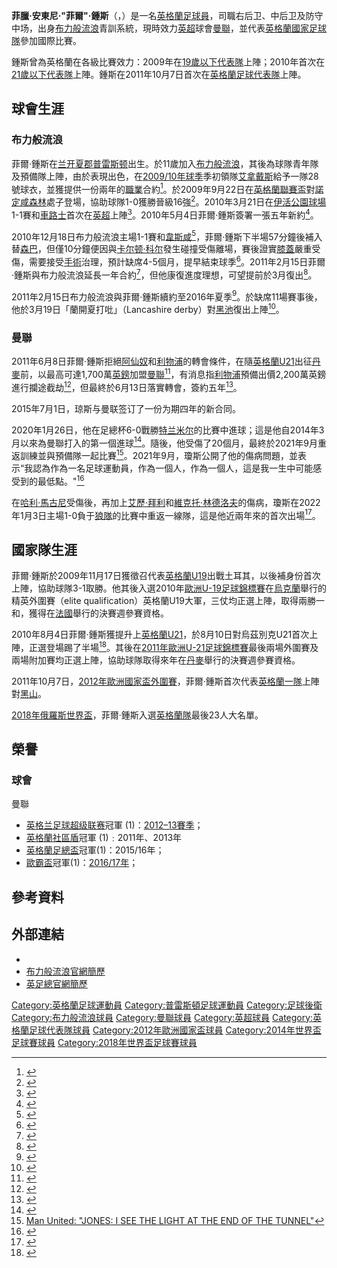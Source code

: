 {{noteta|G1=足球|G2=英超|G3=MUFC
|T=zh-hans:菲尔·琼斯; zh-hk:菲爾·鍾斯;zh-tw:菲爾·瓊斯;
|1=zh-hans:菲尔·琼斯; zh-hk:菲爾·鍾斯;zh-tw:菲爾·瓊斯;
|2=zh-hans:菲利普·安东尼·“菲尔”·琼斯; zh-hk:菲臘·安東尼·"菲爾"·鍾斯;zh-tw:菲利普·安東尼·"菲爾"·瓊斯;
|3=zh-hans:阿勒代斯; zh-hk:艾拿戴斯;zh-tw:阿勒代斯;
|4=zh-hans:卡尔顿·科尔;zh-hk:卡頓·高爾;zh-tw:卡爾頓·科爾;
|5=zh-hans:琼斯; zh-hk:鍾斯;zh-tw:瓊斯;
}}
{{Football player infobox
| playername          = 菲爾·鍾斯<br />''Phil Jones''
| image               = File:Phil Jones - July 2015 (cropped).jpg
| image_size      = 301
| caption             = 鍾斯代表[[曼徹斯特聯|曼徹斯特聯]]上陣
| fullname            = Philip Anthony Jones
| nickname            = 一代鍾斯
| dateofbirth         = {{birth date and age|1992|2|21|df=y}}
| cityofbirth         = [[普雷斯顿|普雷斯顿]]
| countryofbirth      = {{UK}}[[英格蘭|英格蘭]]
| height              = {{height|m=1.85}}<ref>[http://espnfc.com/player/_/id/140032/phil-jones?cc=5901]</ref>
| position            = [[後衛_(足球)|後衛]]、[[防守中場|防守中場]]
| currentclub         = [[曼徹斯特聯足球俱樂部|曼聯]]
| clubnumber          = 4
| youthyears1         = 2002−2009
| youthclubs1         = [[布莱克本流浪者足球俱乐部|布力般流浪]]
| years1              = 2009−2011
| clubs1              = [[布莱克本流浪者足球俱乐部|布力般流浪]]
| caps1               = 35
| goals1              = 0
| years2              = 2011−
| clubs2              = [[曼徹斯特聯足球俱樂部|曼聯]]
| caps2               = 166
| goals2              = 2
| nationalyears1      = 2009−2010
| nationalteam1       = [[英格蘭19歲以下足球代表隊|英格蘭U19]]
| nationalcaps1       = 4
| nationalgoals1      = 0
| nationalyears2      = 2010−2011
| nationalteam2       = [[英格蘭21歲以下足球代表隊|英格蘭U21]]
| nationalcaps2       = 9
| nationalgoals2      = 0
| nationalyears3      = 2011−
| nationalteam3       = [[英格蘭足球代表隊|英格蘭]]
| nationalcaps3       = 27
| nationalgoals3      = 0
| club-update         = 2018年12月31日
| nationalteam-update = 2018年12月31日
}}

'''菲臘·安東尼·"菲爾"·鍾斯'''（{{lang-en|Philip Anthony "Phil" Jones}}，{{bd|1992年|2月21日|catIdx=Jones, Phil}}）是一名[[英格蘭|英格蘭]][[足球員|足球員]]，司職右后卫、中后卫及防守中场，出身[[布莱克本流浪者足球俱乐部|布力般流浪]]青訓系統，現時效力[[英超|英超]]球會[[曼徹斯特聯足球俱樂部|曼聯]]，並代表[[英格蘭國家足球隊|英格蘭國家足球隊]]參加國際比賽。

鍾斯曾為英格蘭在各級比賽效力：2009年在[[英格蘭19歲以下足球代表隊|19歲以下代表隊]]上陣；2010年首次在[[英格蘭21歲以下足球代表隊|21歲以下代表隊]]上陣。鍾斯在2011年10月7日首次在[[英格蘭足球代表隊|英格蘭足球代表隊]]上陣。

== 球會生涯 ==
=== 布力般流浪 ===
菲爾·鍾斯在[[兰开夏郡|兰开夏郡]][[普雷斯顿|普雷斯顿]]出生。於11歲加入[[布莱克本流浪者足球俱乐部|布力般流浪]]，其後為球隊青年隊及預備隊上陣，由於表現出色，在[[2009年至2010年英格蘭超級聯賽|2009/10年球季]]季初領隊[[萨姆·阿勒代斯|艾拿戴斯]]給予一隊28號球衣，並獲提供一份兩年的[[職業|職業]]合約<ref name="Due Sign Professional Contracts with Rovers">{{cite news | language = en | url = http://www.rovers.co.uk/page/NewsDetail/0,,10303~1787566,00.html | title = Jones Signs 2-year Deal at Rovers | publisher = [[布莱克本流浪者足球俱乐部|''rovers.co.uk'']] | date = 4 September 2009 | accessdate = 2009-09-23 | deadurl = yes | archiveurl = https://web.archive.org/web/20120916232513/http://www.rovers.co.uk/page/NewsDetail/0%2C%2C10303~1787566%2C00.html | archivedate =2012-09-16}}</ref>。於2009年9月22日在[[英格蘭聯賽盃|英格蘭聯賽盃]]對[[诺丁汉森林足球俱乐部|諾定咸森林]]處子登場，協助球隊1-0獲勝晉級16強<ref name="Nottm Forest 0 - 1 Blackburn">{{cite news |language=en | url = http://news.bbc.co.uk/sport1/hi/football/league_cup/8256876.stm | title = Nottm Forest 0 – 1 Blackburn | publisher = [[BBC|BBC]] Sport | date = 22 September 2009 | accessdate = 2009-09-22 }}</ref>。2010年3月21日在[[伊活公園球場|伊活公園球場]]1-1賽和[[切尔西足球俱乐部|車路士]]首次在[[英超|英超]]上陣<ref name="Blackburn 1 - 1 Chelsea">{{cite news |language=en | url = http://news.bbc.co.uk/sport1/hi/football/eng_prem/8570810.stm | title = Blackburn 1 – 1 Chelsea | publisher = BBC Sport | date = 21 March 2010 | accessdate = 2010-03-21 }}</ref>。2010年5月4日菲爾·鍾斯簽署一張五年新約<ref name="Jones signs new five-year deal at Blackburn Rovers">{{cite news |language=en | url = http://www.lancashiretelegraph.co.uk/sport/8135944.Jones_signs_new_five_year_deal_at_Blackburn_Rovers/ | title = Jones signs new five-year deal at Blackburn Rovers | publisher = ''Lancashire Telegraph'' | date = 4 May 2010 | accessdate = 2010-05-05 }}</ref>。

2010年12月18日布力般流浪主場1-1賽和[[西汉姆联足球俱乐部|韋斯咸]]<ref>{{cite news |language=en |url=http://news.bbc.co.uk/sport2/hi/football/eng_prem/9285899.stm |title=Blackburn 1-1 West Ham |publisher=''[[BBC_Sport|BBC Sport]]'' |date=2010-12-18 |accessdate=2010-12-20}}</ref>，菲爾·鍾斯下半場57分鐘後補入替[[基斯杜化·森巴|森巴]]，但僅10分鐘便因與[[卡尔顿·科尔|卡尔顿·科尔]]發生碰撞受傷離場，賽後證實[[膝蓋|膝蓋]]嚴重受傷，需要接受[[手術|手術]]治理，預計缺席4-5個月，提早結束球季<ref>{{cite news |language=en |url=http://news.bbc.co.uk/sport2/hi/football/teams/b/blackburn_rovers/9302170.stm |title=Blackburn's Phil Jones suffers serious knee injury |publisher=''[[BBC_Sport|BBC Sport]]'' |date=2010-12-18 |accessdate=2010-12-20}}</ref>。2011年2月15日菲爾·鍾斯與布力般流浪延長一年合約<ref>{{cite news |language=en |url=http://www.skysports.com/story/0,19528,12875_6754550,00.html |title=Jones commits to Rovers |publisher=''Sky Sports'' |date=2011-02-15 |accessdate=2011-02-16}}</ref>，但他康復進度理想，可望提前於3月復出<ref>{{cite news |language=en |url=http://news.bbc.co.uk/sport2/hi/football/teams/b/blackburn_rovers/9390315.stm |title=Blackburn's Phil Jones set for quick return from injury |publisher=''[[BBC_Sport|BBC Sport]]'' |date=2011-02-07 |accessdate=2011-06-09}}</ref>。

2011年2月15日布力般流浪與菲爾·鍾斯續約至2016年夏季<ref>{{cite news |language=en |url=http://news.bbc.co.uk/sport2/hi/football/teams/b/blackburn_rovers/9398616.stm |title=Blackburn extend Phil Jones' contract until summer 2016 |publisher=''[[BBC_Sport|BBC Sport]]'' |date=2011-02-15 |accessdate=2011-06-09}}</ref>。於缺席11場賽事後，他於3月19日「蘭開夏打吡」（Lancashire derby）對[[黑池足球會|黑池]]復出上陣<ref>{{cite news |language=en |url=http://news.bbc.co.uk/sport2/hi/football/teams/b/blackburn_rovers/9405523.stm |title=Blackburn Rovers defender Phil Jones close to comeback |publisher=''[[BBC_Sport|BBC Sport]]'' |date=2011-02-23 |accessdate=2011-06-09}}</ref>。

=== 曼聯 ===
2011年6月8日菲爾·鍾斯拒絕[[阿森纳足球俱乐部|阿仙奴]]和[[利物浦足球俱乐部|利物浦]]的轉會條件，在隨[[英格蘭21歲以下足球代表隊|英格蘭U21]]出征[[2011年歐洲U-21足球錦標賽|丹麥]]前，以最高可達1,700萬[[英鎊|英鎊]]加盟[[曼徹斯特聯足球俱樂部|曼聯]]<ref>{{cite news |language=en |url=http://news.bbc.co.uk/sport2/hi/football/13700351.stm |title=Blackburn's Phil Jones set for Manchester United move |publisher=''[[BBC_Sport|BBC Sport]]'' |date=2011-06-08 |accessdate=2011-06-09}}</ref>，有消息指[[利物浦足球俱乐部|利物浦]]預備出價2,200萬英鎊進行攔途截劫<ref>{{cite news |language=zh-hk |url=http://hk.apple.nextmedia.com/template/apple/art_main.php?iss_id=20110613&sec_id=25391&art_id=15335909 |title=求驗客手記：菲爾鍾斯入「魔」hold住　紅軍出高價截擊 |publisher=[[蘋果日報|''hk.apple.nextmedia.com'']] |date=2011-06-13 |accessdate=2011-06-14}}</ref>，但最終於6月13日落實轉會，簽約五年<ref>{{cite news |language=en |url=http://news.bbc.co.uk/sport2/hi/football/13754461.stm |title=Manchester United secure deal for Blackburn's Phil Jones |publisher=''[[BBC_Sport|BBC Sport]]'' |date=2011-06-13 |accessdate=2011-06-14}}</ref>。

2015年7月1日，琼斯与曼联签订了一份为期四年的新合同。

2020年1月26日，他在足總杯6-0戰勝[[特兰米尔流浪足球俱乐部|特兰米尔]]的比賽中進球；這是他自2014年3月以來為曼聯打入的第一個進球<ref>{{Cite news |first=Simon |last=Stone |title=Tranmere 0–6 Manchester United: Reds' fans voice anger during FA Cup win |url=https://www.bbc.com/sport/football/51208521 |website=BBC Sport |date=26 January 2020 |access-date=1 February 2020}}</ref>。隨後，他受傷了20個月，最終於2021年9月重返訓練並與預備隊一起比賽<ref>[https://www.manutd.com/en/news/detail/phil-jones-discusses-return-from-injury-on-utd-podcast Man United: "JONES: I SEE THE LIGHT AT THE END OF THE TUNNEL"]</ref>。2021年9月，瓊斯公開了他的傷病問題，並表示“我認為作為一名足球運動員，作為一個人，作為一個人，這是我一生中可能感受到的最低點。"<ref>{{cite web|url=https://www.skysports.com/amp/football/news/11667/12411883/phil-jones-manchester-united-defender-opens-up-on-injury-hell|title=Phil Jones: Manchester United defender opens up on injury hell|website=skysports.com|date=19 September 2021|access-date=19 September 2021}}</ref>

在[[哈利·馬古尼|哈利·馬古尼]]受傷後，再加上[[艾歷·拜利|艾歷·拜利]]和[[維克托·林德洛夫|維克托·林德洛夫]]的傷病，瓊斯在2022年1月3日主場1-0負于[[伍尔弗汉普顿流浪者足球俱乐部|狼隊]]的比賽中重返一線隊，這是他近兩年來的首次出場<ref> {{cite web|url=https://www.bbc.co.uk/sport/football/59798468|title=Manchester United 0–1 Wolverhampton Wanderers|publisher=BBC Sport|date=3 January 2022|accessdate=3 January 2022}}</ref>。

== 國家隊生涯 ==
菲爾·鍾斯於2009年11月17日獲徵召代表[[英格蘭19歲以下足球代表隊|英格蘭U19]]出戰土耳其，以後補身份首次上陣，協助球隊3-1取勝。他其後入選2010年[[歐洲U-19足球錦標賽|歐洲U-19足球錦標賽]]在[[烏克蘭|烏克蘭]]舉行的精英外圍賽（elite qualification）英格蘭U19大軍，三仗均正選上陣，取得兩勝一和，獲得在[[法國|法國]]舉行的決賽週參賽資格。

2010年8月4日菲爾·鍾斯獲提升上[[英格蘭21歲以下足球代表隊|英格蘭U21]]，於8月10日對烏茲別克U21首次上陣，正選登場踢了半場<ref>{{cite news |language=en |url=http://news.bbc.co.uk/sport2/hi/football/8902828.stm |title=England U21 2-0 Uzbekistan U21 |publisher=[[BBC|BBC]] Sport |date=2010-08-10 |accessdate=2010-10-26}}</ref>。其後在[[2011年歐洲U-21足球錦標賽|2011年歐洲U-21足球錦標賽]]最後兩場外圍賽及兩場附加賽均正選上陣，協助球隊取得來年在[[丹麥|丹麥]]舉行的決賽週參賽資格。

2011年10月7日，[[2012年歐洲國家盃外圍賽|2012年歐洲國家盃外圍賽]]，菲爾·鍾斯首次代表[[英格蘭足球代表隊|英格蘭一隊]]上陣對[[蒙特內哥羅國家足球隊|黑山]]。

[[2018年俄羅斯世界盃|2018年俄羅斯世界盃]]，菲爾·鍾斯入選[[英格蘭足球代表隊|英格蘭隊]]最後23人大名單。

== 榮譽 ==
=== 球會 ===
;曼聯
* [[英格兰足球超级联赛|英格兰足球超级联赛]]冠軍 (1)：[[2012–13賽季英格蘭超級聯賽|2012–13賽季]]；
* [[英格蘭社區盾|英格蘭社區盾]]冠軍 (1)﹕2011年、2013年
* [[英格蘭足總盃|英格蘭足總盃]]冠軍(1)：2015/16年；
* [[歐霸盃足球聯賽|歐霸盃]]冠軍(1)：[[2017年歐洲聯賽決賽|2016/17年]]；

== 參考資料 ==
{{reflist}}

== 外部連結 ==
* {{soccerbase|52124|菲爾·鍾斯}}
* [https://web.archive.org/web/20110310133538/http://www.rovers.co.uk/page/ProfilesDetail/0%2C%2C10303~48765%2C00.html 布力般流浪官網簡歷]
* [http://www.thefa.com/England/All-Teams/Players/J/Phil-Jones 英足總官網簡歷]

{{曼聯球员名单}}
{{2011年歐洲U21足球錦標賽英格蘭U21參賽名單}}
{{2012年歐洲足球錦標賽英格蘭參賽名單}}
{{2014年世界盃足球賽英格蘭參賽名單}}
{{2018年世界盃足球賽英格蘭參賽名單}}

{{DEFAULTSORT:Jones, Phil}}
[[Category:英格蘭足球運動員|Category:英格蘭足球運動員]]
[[Category:普雷斯頓足球運動員|Category:普雷斯頓足球運動員]]
[[Category:足球後衛|Category:足球後衛]]
[[Category:布力般流浪球員|Category:布力般流浪球員]]
[[Category:曼聯球員|Category:曼聯球員]]
[[Category:英超球員|Category:英超球員]]
[[Category:英格蘭足球代表隊球員|Category:英格蘭足球代表隊球員]]
[[Category:2012年歐洲國家盃球員|Category:2012年歐洲國家盃球員]]
[[Category:2014年世界盃足球賽球員|Category:2014年世界盃足球賽球員]]
[[Category:2018年世界盃足球賽球員|Category:2018年世界盃足球賽球員]]